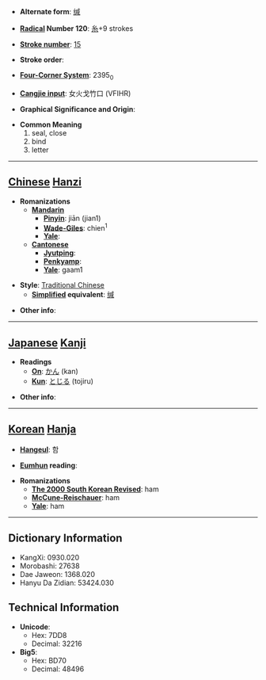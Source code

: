 * '''Alternate form''': [[缄]]

* '''[[Wiktionary:Chinese radical index| Radical]] Number 120''': [[Wiktionary:Chinese radical index 糸|糸]]+9 strokes

* '''[[Wiktionary:Chinese total strokes index|Stroke number]]''': [[Wiktionary:Chinese total strokes index 15|15]]

* '''Stroke order''': 

* '''[[Wiktionary:Chinese four corner index|Four-Corner System]]''': 2395<sub>0</sub>

* '''[[Wiktionary:Chinese Cangjie index|Cangjie input]]''': 女火戈竹口 (VFIHR)

* '''Graphical Significance and Origin''': 

* '''Common Meaning'''
*#seal, close
*# bind
*# letter


----

== [[Chinese]] [[Hanzi]] ==

* '''Romanizations'''
** '''[[Mandarin]]'''
*** '''[[Pinyin]]''': jiān (jian1)
*** '''[[Wade-Giles]]''': chien<sup>1</sup>
*** '''[[Yale]]''': 
** '''[[Cantonese]]'''
*** '''[[Jyutping]]''':
*** '''[[Penkyamp]]''': 
*** '''[[Yale]]''': gaam1

* '''Style''': [[Traditional Chinese]] 
** '''[[Simplified Chinese|Simplified]] equivalent''': [[缄]]

* '''Other info''': 

----

== [[Japanese]] [[Kanji]] ==

* '''Readings'''
** '''[[On]]''': [[かん]] (kan)
** '''[[Kun]]''': [[とじる]] (tojiru)

* '''Other info''':  

----

== [[Korean]] [[Hanja]] ==

* '''[[Hangeul]]''': 함

* '''[[Eumhun]] reading''': 

* '''Romanizations'''
** '''[[The 2000 South Korean Revised Romanization|The 2000 South Korean Revised]]''': ham
** '''[[McCune-Reischauer]]''': ham
** '''[[Yale]]''': ham

----

== Dictionary Information ==

* KangXi: 0930.020
* Morobashi: 27638
* Dae Jaweon: 1368.020
* Hanyu Da Zidian: 53424.030

== Technical Information ==

* '''Unicode''':
** Hex: 7DD8
** Decimal: 32216
* '''Big5''':
** Hex: BD70
** Decimal: 48496